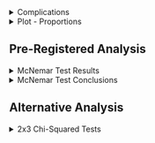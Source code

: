 <!-- Complications -->

<details>
  <summary>
  Complications
  </summary>

<br>

The pre-registration document states . . . 

- *The first-outcome memory tests will be analyzed with a sequence of three McNemar Tests.* **<u>Each test will compare two of the groups and</u> the proportion reporting the extreme option for the high- and low-value option.** *The target prediction of the Encoding Hypothesis is that the proportion of extreme outcomes reported first will be reliably lower in the Extreme First group. Ideally, we would run one test with all three groups (like an overall ANOVA), but as of the time of writing this pre-registration, we have not been able to identify the appropriate variation of a chi-squared test that would work for this scenario.*
  
Based on this, it seems that the plan was to use McNemar Tests for condition comparisons, doing so three times to compare each pair of conditions (E1 vs EL, E1 vs NE, EL vs NE), while also factoring in counts/proportions for the 20th and 80th extremes. It is not clear that there is a way to do that with this test.  You can do one McNemar Test for each condition (which is what has been done below), but you cannot compare across conditions, like is stated in the pre-registration document.

**Alternative to McNemar tests:**

An alternative method to obtain a comparison across conditions could be to run two standard Pearson's Chi-squared tests using a 3 x 2 contingency table for the the High and Low choices respectively, like so...

```r
df_h <- data.frame(
  `High Extreme` = c('a','c', 'e'),
  Other = c('b','d','f')
  )

df_l <- data.frame(
  `Low Extreme` = c('a','c', 'e'),
  Other = c('b','d','f')
  )

rownames(df_h) <- c('Extreme First', 'Extreme Last', 'No Extreme')
rownames(df_l) <- c('Extreme First', 'Extreme Last', 'No Extreme')

kable(df_h, 'html') %>%
  kable_classic(full_width = F, position = "left", html_font = "Arial")
```

<br>

```r
kable(df_l, 'html') %>%
  kable_classic(full_width = F, position = "left", html_font = "Arial")
```

This would tell you whether reporting the extreme option varied according to condition, and then you could look at the standardized residuals to see where a difference is happening. Or you could do pairwise tests with appropriate p-value adjustments. 

<br>

</details>

<!-- Plot -->

<details>
  <summary>
  Plot - Proportions
  </summary>
  
<br>
  
```r
source('r-scripts/fo-recall/fo_recall_filter.R')
source('r-scripts/fo-recall/fo_recall_plots.R')

include_graphics(
  file.path(main_dir,"plots/fo-recall/plt_fo_prop.png")
)
```

Note: 

- Proportions are taken within condition and context (high/low). E.g., All the green bars in the top left sum to 1, all the orange bars in the top middle sum to 1, and so on. 
- The colour palette is colourblind friendly.

<br>

</details>

## Pre-Registered Analysis

<!-- McNemar Test with Odds Ratio and Cohen's g effect sizes -->

<details>
  <summary>
    McNemar Test Results
  </summary>
  
```r
# source('r-scripts/fo-recall/fo_recall_filter.R')
source('r-scripts/fo-recall/pr_fo_recall_analysis.R')

kable(fo_stats, 'html', digits = 3) %>%
  kable_classic(full_width = T, position = "center", html_font = "Arial") #%>%
  #column_spec(c(4, 6), bold = T)
```

<br>

Effect Size Interpretation

```r
kable(interp, 'html', digits = 3) %>%
  kable_classic(full_width = F, position = "left", html_font = "Arial")
```

<br>

Note:

- Report either the odds ratio or Cohen's $g$, not both.
- Almost nobody has heard of Cohen's $g$ and wouldn't know how to interpret it. Furthermore, they would probably confuse it with Hedge's $g$ (which is a variant of Cohen's $d$).  Therefore, it's probably best to report the odds ratio.

<br>

</details>

<!-- McNemar Test Conclusions -->

<details>
  <summary>
    McNemar Test Conclusions
  </summary>

```r
chi <- round(fo_stats$Statistic, 2)
df <- round(fo_stats$df)
p <- round(fo_stats$p.value, 3)
OR <- round(fo_stats$OR, 2)
```

<br>

<h4>Extreme First Condition:</h4>

```r
kable(g1_tab, 'html') %>%
  kable_classic(full_width = F, position = "left", html_font = "Arial")
```

<br>

$\chi^2(`r df[1]`) = `r chi[1]`, p = `r p[1]`$

- There is a significant change in judgement evaluation between the high and low risky doors.

- The odds of stating the extreme value given they are seeing the high-risk door is `r OR[1]` times that of seeing the low-risk door and not stating the extreme value.

<br>

<h4>Extreme Last Condition:</h4>

```r
kable(g2_tab, "html") %>%
  kable_classic(full_width = F, position = "left", html_font = "Arial")
```

<br>

$\chi^2(`r df[2]`) = `r chi[2]`, p = `r p[2]`$

- There is a significant change in judgement evaluation between the high and low risky doors.

- The odds of stating the extreme value given they are seeing the high-risk door is `r OR[2]` times that of seeing the low-risk door and not stating the extreme value.

<br>

<h4>No Extreme Condition:</h4>

```r
kable(g3_tab, 'html') %>%
  kable_classic(full_width = F, position = "left", html_font = "Arial")
```

<br>

$\chi^2(`r df[3]`) = `r chi[3]`, p = `r p[3]`$

- There is a significant change in judgement evaluation between the high and low risky doors.

- The odds of stating the extreme value given they are seeing the high-risk door is `r OR[3]` times that of seeing the low-risk door and not stating the extreme value.

<br>

</details>

## Alternative Analysis

<!-- 2x3 Chi-Squared Tests -->

<details>
  <summary>
    2x3 Chi-Squared Tests
  </summary>

```r
source('r-scripts/fo-recall/chisq_fo_recall_analysis.R')

chi <- round(c(fo_high_test$statistic, fo_low_test$statistic), 2)
df <- round(c(fo_high_test$parameter, fo_low_test$parameter), 2)
p <- round(c(fo_high_test$p.value, fo_low_test$p.value), 3)
v <- round(c(fo_high_eff, fo_low_eff), 2)
```

<h4> High Value Results </h4>

```r
kable(fo_high_tab, 'html', caption = 'High Value Contingency Table') %>%
  kable_classic(full_width = F, position = "left", html_font = "Arial")
```

<br>

$\chi^2(`r df[1]`) = `r chi[1]`, p = `r p[1]`, \varphi_c = `r v[1]`$

- Cannot rule out that recalling the extreme value is independent of condition.


```r
kable(std_res_high, 'html', caption = 'Standardized Residuals', digits = 2) %>%
  kable_classic(full_width = F, position = "float_left", html_font = "Arial")

kable(p_high, 'html', caption = 'p-values', digits = 3) %>%
  kable_classic(full_width = F, position = "float_left", html_font = "Arial")
```

<br>
<br>
<br>
<br>
<br>
<br>
<br>

None of the three conditions differ significantly from the expected value.

<br>


<h4> Low Value Results </h4>

```r
kable(fo_low_tab, 'html', caption = 'Low Value Contingency Table') %>%
  kable_classic(full_width = F, position = "left", html_font = "Arial")
```

<br>

$\chi^2(`r df[2]`) = `r chi[2]`, p = `r p[2]`, \varphi_c = `r v[2]`$

- Recalling the extreme value is dependent on condition; however, the association/effect is a weak/small one.


```r
kable(std_res_low, 'html', caption = 'Standardized Residuals', digits = 2) %>%
  kable_classic(full_width = F, position = "float_left", html_font = "Arial")

kable(p_low, 'html', caption = 'p-values', digits = 3) %>%
  kable_classic(full_width = F, position = "float_left", html_font = "Arial")
```

<br>
<br>
<br>
<br>
<br>
<br>
<br>

The *No Extreme* and *Extreme 1st* conditions both differ significantly from the expected value. The *No Extreme* condition tends to recall the extreme value, whereas *Extreme 1st* does not.

- No Extreme: $z = `r round(std_res_low[4], 2)`, p = `r round(p_low[4], 3)`$

- Extreme 1st: $z = `r round(std_res_low[5], 2)`, p = `r round(p_low[5], 3)`$

<br>

<h4>Post-Hoc Pairwise Fisher-Exact Tests</h4>

```r
kable(fish_tests, 'html', digits = 4) %>%
  kable_classic(full_width = F, position = "left", html_font = "Arial")
```

<br>

- Recalling the extreme value was found to be dependent on condition ($p = `r round(fish_tests$p_value_adj[4], 3)`$) only when low value options in the No Extreme and Extreme First conditions are considered (Row 4 in the table). Everything else fails to reach significance.  

<br>

Note:

- In the contingency tables, 'Yes' indicates the extreme value was recalled, 'No' indicates that it was not.

- Only recalled outcomes that matched the programmed values were included. i.e., if they saw the *High Value Risky Door*, 80 was logged as "Yes" and 60 was logged as "No." If they saw the *Low Value Risky Door*, 20 was logged as "Yes", 40 was logged as "No". Participants who responded with any "other" values were removed from the analysis. Only Risky doors were evaluated. 

- In total, removing "other" responses resulted `r n_other` participants being excluded from these analyses leaving a final N = `r n_fo`.

- $\varphi_c$ is Cramér’s V, a measure of association for two nominal variables (i.e., an effect size of sorts). It can take a value between 0 and 1, with 0 indicating no association (i.e., full independence). 

- Post-hoc analysis on each $\chi^2$ test was conducted by evaluating the standardized residuals from the chi-square analysis because it seemed the most intuitive approach. However, pairwise Pearson Chi-squared or Fisher Exact tests across the three conditions were also run. The `p_value_adj` column shows corrected p-values using the Holm-Bonferroni method.




<br>

</details>
























